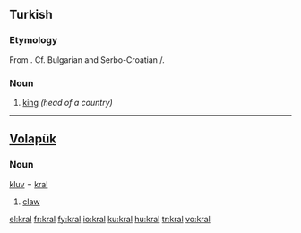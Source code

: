 ==Turkish==

===Etymology===
From {{etyl|sla|tr}}. Cf. Bulgarian {{term|крал|sc=Cyrl|lang=bg}} and Serbo-Croatian {{term|краљ|sc=Cyrl|lang=sh}}/{{term|kralj|lang=sh}}.

===Noun===
{{infl|tr|noun}}

# [[king]] ''(head of a country)''

----

==[[Volapük]]==

===Noun===
[[kluv]] = [[kral]]

# [[claw]]

[[el:kral]]
[[fr:kral]]
[[fy:kral]]
[[io:kral]]
[[ku:kral]]
[[hu:kral]]
[[tr:kral]]
[[vo:kral]]